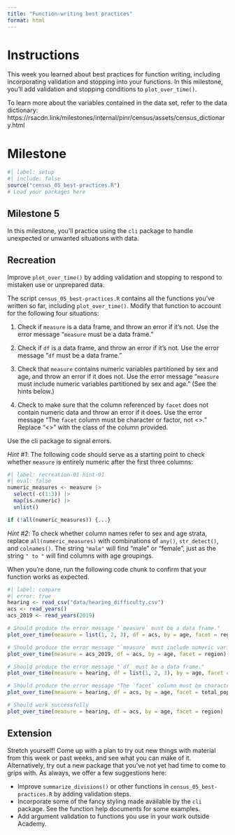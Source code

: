 ```yaml
---
title: "Function-writing best practices"
format: html
---
```


# Instructions

This week you learned about best practices for function writing, including incorporating validation and stopping into your functions. In this milestone, you'll add validation and stopping conditions to `plot_over_time()`.

To learn more about the variables contained in the data set, refer to the data dictionary: https://rsacdn.link/milestones/internal/pinr/census/assets/census_dictionary.html

# Milestone

```r
#| label: setup
#| include: false
source("census_05_best-practices.R")
# Load your packages here

```

## Milestone 5

In this milestone, you'll practice using the `cli` package to handle unexpected or unwanted situations with data.

## Recreation

Improve `plot_over_time()` by adding validation and stopping to respond to mistaken use or unprepared data.

The script `census_05_best-practices.R` contains all the functions you've written so far, including `plot_over_time()`. Modify that function to account for the following four situations:

1. Check if `measure` is a data frame, and throw an error if it's not. Use the error message "`measure` must be a data frame."

2. Check if `df` is a data frame, and throw an error if it's not. Use the error message "`df` must be a data frame."

3. Check that `measure` contains numeric variables partitioned by sex and age, and throw an error if it does not. Use the error message "`measure` must include numeric variables partitioned by sex and age." (See the hints below.)

4. Check to make sure that the column referenced by `facet` does not contain numeric data and throw an error if it does. Use the error message "The `facet` column must be character or factor, not <<class>>." Replace "<<class>>" with the class of the column provided.

Use the cli package to signal errors. 

*Hint #1*: The following code should serve as a starting point to check whether `measure` is entirely numeric after the first three columns:

```r
#| label: recreation-01-hint-01
#| eval: false
numeric_measures <- measure |> 
  select(-c(1:3)) |> 
  map(is.numeric) |> 
  unlist()

if (!all(numeric_measures)) {...}
```

*Hint #2*: To check whether column names refer to sex and age strata, replace `all(numeric_measures)` with combinations of `any()`, `str_detect()`, and `colnames()`. The string `"male"` will find "male" or "female", just as the string `" to "` will find columns with age groupings.

When you're done, run the following code chunk to confirm that your function works as expected.

```r
#| label: compare
#| error: true
hearing <- read_csv("data/hearing_difficulty.csv")
acs <- read_years()
acs_2019 <- read_years(2019)

# Should produce the error message "`measure` must be a data frame."
plot_over_time(measure = list(1, 2, 3), df = acs, by = age, facet = region)

# Should produce the error message "`measure` must include numeric variables partitioned by sex and age."
plot_over_time(measure = acs_2019, df = acs, by = age, facet = region)

# Should produce the error message "`df` must be a data frame."
plot_over_time(measure = hearing, df = list(1, 2, 3), by = age, facet = region)

# Should produce the error message "The `facet` column must be character or factor, not numeric."
plot_over_time(measure = hearing, df = acs, by = age, facet = total_pop)

# Should work successfully
plot_over_time(measure = hearing, df = acs, by = age, facet = region)
```

## Extension

Stretch yourself! Come up with a plan to try out new things with material from this week or past weeks, and see what you can make of it. Alternatively, try out a new package that you've not yet had time to come to grips with. As always, we offer a few suggestions here:

* Improve `summarize_divisions()` or other functions in `census_05_best-practices.R` by adding validation steps.
* Incorporate some of the fancy styling made available by the `cli` package. See the function help documents for some examples.
* Add argument validation to functions you use in your work outside Academy.
